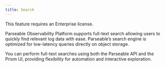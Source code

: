 ```yaml
---
title: Search
---
```


<Callout type="info">
  <EnterpriseBadge /> This feature requires an Enterprise license.
</Callout>

Parseable Observability Platform supports full-text search allowing users to quickly find relevant log data with ease. Parseable’s search engine is optimized for low-latency queries directly on object storage.

You can perform full-text searches using both the Parseable API and the Prism UI, providing flexibility for automation and interactive exploration.
